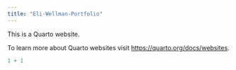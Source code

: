 ```yaml
---
title: "Eli-Wellman-Portfolio"
---
```


This is a Quarto website.

To learn more about Quarto websites visit <https://quarto.org/docs/websites>.

```r
1 + 1
```
